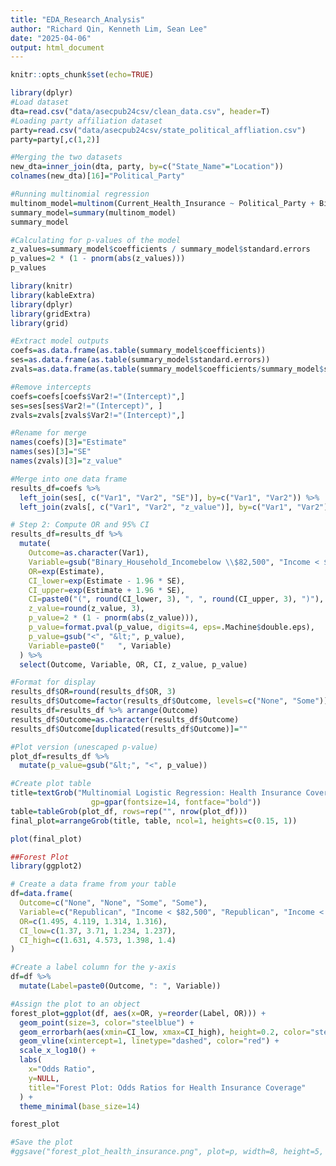```yaml
---
title: "EDA_Research_Analysis"
author: "Richard Qin, Kenneth Lim, Sean Lee"
date: "2025-04-06"
output: html_document
---
```


```r
knitr::opts_chunk$set(echo=TRUE)
```

```r
library(dplyr)
#Load dataset
dta=read.csv("data/asecpub24csv/clean_data.csv", header=T)
#Loading party affiliation dataset
party=read.csv("data/asecpub24csv/state_political_affliation.csv")
party=party[,c(1,2)]

#Merging the two datasets
new_dta=inner_join(dta, party, by=c("State_Name"="Location"))
colnames(new_dta)[16]="Political_Party"

#Running multinomial regression
multinom_model=multinom(Current_Health_Insurance ~ Political_Party + Binary_Household_Income, data=new_dta)
summary_model=summary(multinom_model)
summary_model

```

```r
#Calculating for p-values of the model
z_values=summary_model$coefficients / summary_model$standard.errors
p_values=2 * (1 - pnorm(abs(z_values)))
p_values

```



```r
library(knitr)
library(kableExtra)
library(dplyr)
library(gridExtra)
library(grid)

#Extract model outputs
coefs=as.data.frame(as.table(summary_model$coefficients))
ses=as.data.frame(as.table(summary_model$standard.errors))
zvals=as.data.frame(as.table(summary_model$coefficients/summary_model$standard.errors))

#Remove intercepts
coefs=coefs[coefs$Var2!="(Intercept)",]
ses=ses[ses$Var2!="(Intercept)", ]
zvals=zvals[zvals$Var2!="(Intercept)",]

#Rename for merge
names(coefs)[3]="Estimate"
names(ses)[3]="SE"
names(zvals)[3]="z_value"

#Merge into one data frame
results_df=coefs %>%
  left_join(ses[, c("Var1", "Var2", "SE")], by=c("Var1", "Var2")) %>%
  left_join(zvals[, c("Var1", "Var2", "z_value")], by=c("Var1", "Var2"))

# Step 2: Compute OR and 95% CI
results_df=results_df %>%
  mutate(
    Outcome=as.character(Var1),
    Variable=gsub("Binary_Household_Incomebelow \\$82,500", "Income < $82,500", Var2),
    OR=exp(Estimate),
    CI_lower=exp(Estimate - 1.96 * SE),
    CI_upper=exp(Estimate + 1.96 * SE),
    CI=paste0("(", round(CI_lower, 3), ", ", round(CI_upper, 3), ")"),
    z_value=round(z_value, 3),
    p_value=2 * (1 - pnorm(abs(z_value))),
    p_value=format.pval(p_value, digits=4, eps=.Machine$double.eps),
    p_value=gsub("<", "&lt;", p_value),
    Variable=paste0("   ", Variable)
  ) %>%
  select(Outcome, Variable, OR, CI, z_value, p_value)

#Format for display
results_df$OR=round(results_df$OR, 3)
results_df$Outcome=factor(results_df$Outcome, levels=c("None", "Some"))
results_df=results_df %>% arrange(Outcome)
results_df$Outcome=as.character(results_df$Outcome)
results_df$Outcome[duplicated(results_df$Outcome)]=""

#Plot version (unescaped p-value)
plot_df=results_df %>%
  mutate(p_value=gsub("&lt;", "<", p_value))

#Create plot table
title=textGrob("Multinomial Logistic Regression: Health Insurance Coverage",
                  gp=gpar(fontsize=14, fontface="bold"))
table=tableGrob(plot_df, rows=rep("", nrow(plot_df)))
final_plot=arrangeGrob(title, table, ncol=1, heights=c(0.15, 1))

plot(final_plot)


```


```r
##Forest Plot
library(ggplot2)

# Create a data frame from your table
df=data.frame(
  Outcome=c("None", "None", "Some", "Some"),
  Variable=c("Republican", "Income < $82,500", "Republican", "Income < $82,500"),
  OR=c(1.495, 4.119, 1.314, 1.316),
  CI_low=c(1.37, 3.71, 1.234, 1.237),
  CI_high=c(1.631, 4.573, 1.398, 1.4)
)

#Create a label column for the y-axis
df=df %>%
  mutate(Label=paste0(Outcome, ": ", Variable))

#Assign the plot to an object
forest_plot=ggplot(df, aes(x=OR, y=reorder(Label, OR))) +
  geom_point(size=3, color="steelblue") +
  geom_errorbarh(aes(xmin=CI_low, xmax=CI_high), height=0.2, color="steelblue") +
  geom_vline(xintercept=1, linetype="dashed", color="red") +
  scale_x_log10() +
  labs(
    x="Odds Ratio",
    y=NULL,
    title="Forest Plot: Odds Ratios for Health Insurance Coverage"
  ) +
  theme_minimal(base_size=14)

forest_plot

#Save the plot
#ggsave("forest_plot_health_insurance.png", plot=p, width=8, height=5, dpi=300, bg="white")

```


